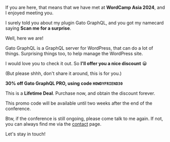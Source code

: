 If you are here, that means that we have met at **WordCamp Asia 2024**, and I enjoyed meeting you.

I surely told you about my plugin Gato GraphQL, and you got my namecard saying **Scan me for a surprise**.

Well, here we are!

Gato GraphQL is a GraphQL server for WordPress, that can do a lot of things. Surprising things too, to help manage the WordPress site.

I would love you to check it out. So **I'll offer you a nice discount** 😀

(But please shhh, don't share it around, this is for you.)

<div className="not-prose">

<Banner type='success'>

<p><strong className="text-slate-50 font-medium">30% off Gato GraphQL PRO, using code <code className="text-blue-400">HOWDYFRIEND30</code></strong></p>

<p>This is a <strong className="text-slate-50 font-medium">Lifetime Deal</strong>. Purchase now, and obtain the discount forever.</p>

</Banner>

</div>

This promo code will be available until two weeks after the end of the conference.

Btw, if the conference is still ongoing, please come talk to me again. If not, you can always find me via the <a className="text-purple-500 font-medium hover:underline" href="/contact">contact</a> page.

Let's stay in touch!
